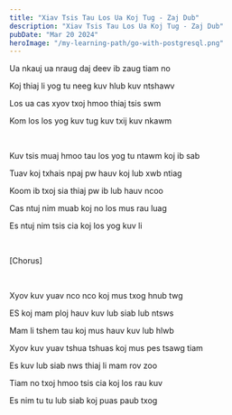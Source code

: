 ```yaml
---
title: "Xiav Tsis Tau Los Ua Koj Tug - Zaj Dub"
description: "Xiav Tsis Tau Los Ua Koj Tug - Zaj Dub"
pubDate: "Mar 20 2024"
heroImage: "/my-learning-path/go-with-postgresql.png"
---
```


Ua nkauj ua nraug daj deev ib zaug tiam no

Koj thiaj li yog tu neeg kuv hlub kuv ntshawv

Los ua cas xyov txoj hmoo thiaj tsis swm 

Kom los los yog kuv tug kuv txij kuv nkawm 

<br />

Kuv tsis muaj hmoo tau los yog tu ntawm koj ib sab 

Tuav koj txhais npaj pw hauv koj lub xwb ntiag

Koom ib txoj sia thiaj pw ib lub hauv ncoo

Cas ntuj nim muab koj no los mus rau luag 

Es ntuj nim tsis cia koj los yog kuv li 

<br />

[Chorus]

<br />

Xyov kuv yuav nco nco koj mus txog hnub twg 

ES koj mam ploj hauv kuv lub siab lub ntsws

Mam li tshem tau koj mus hauv kuv lub hlwb 

Xyov kuv yuav tshua tshuas koj mus pes tsawg tiam 

Es kuv lub siab nws thiaj li mam rov zoo 

Tiam no txoj hmoo tsis cia koj los rau kuv 

Es nim tu tu lub siab koj puas paub txog









